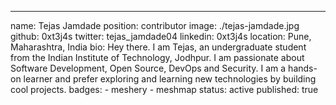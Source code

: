 ---
name: Tejas Jamdade
position: contributor
image: ./tejas-jamdade.jpg
github: 0xt3j4s
twitter: tejas_jamdade04
linkedin: 0xt3j4s
location: Pune, Maharashtra, India
bio: Hey there. I am Tejas, an undergraduate student from the Indian Institute of Technology, Jodhpur. I am passionate about Software Development, Open Source, DevOps and Security. I am a hands-on learner and prefer exploring and learning new technologies by building cool projects.
badges:
    - meshery
    - meshmap
status: active
published: true